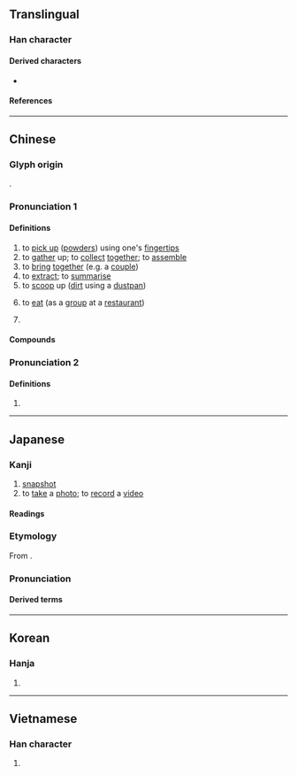 {{also|攝|熶}}
{{character info}}
==Translingual==

===Han character===
{{Han char|rn=64|rad=手|as=12|sn=15|four=56047|canj=QASE|ids=⿰扌最}}

====Derived characters====
* {{l|mul|[[𪢚]], [[𢤎]]}}

====References====
{{Han ref|kx=0456.180|dkj=12748|dj=0805.120|hdz=31957.020|uh=64AE}}

----

==Chinese==
{{zh-forms|alt=熶,𢲻,𤑧}}

===Glyph origin===
{{Han etym}}
{{Han compound|手|最|alt1=扌|c1=s|c2=p|ls=psc}}.

===Pronunciation 1===
{{zh-pron
|m=撮
|c=cyut3
|h=pfs=chep/chhot
|md=
|mn=choat/chhoat/chhok
|mn_note=choat/chhoat - literary; chhok - vernacular
|w=
|mc=y
|oc=y
|cat=v,cl
}}

====Definitions====
{{zh-hanzi}}

# to [[pick up]] ([[powder]]s) using one's [[fingertip]]s
# to [[gather]] up; to [[collect]] [[together]]; to [[assemble]]
# to [[bring]] [[together]] (e.g. a [[couple]])
# to [[extract]]; to [[summarise]]
# to [[scoop]] up ([[dirt]] using a [[dustpan]])
# {{lb|zh|dialectal|colloquial}} to [[eat]] (as a [[group]] at a [[restaurant]])
# {{zh-classifier|[[small]] [[amount]]s of something(that can be [[pick up|picked up]] using one's [[fingertip]]s)|t=[[pinch]]; [[handful]]}}

====Compounds====
{{zh-der|搊撮|扯撮|收撮|抄撮|開齊合撮}}

===Pronunciation 2===
{{zh-pron
|m=zuǒ,cuò,er=y
|c=cyut3
|cat=cl
}}

====Definitions====
{{zh-hanzi}}

# {{zh-classifier|[[tuft]]s of [[hair]]}}

----

==Japanese==

===Kanji===
{{ja-kanji|grade=c|rs=手12}}

# [[snapshot]]
# to [[take]] a [[photo]]; to [[record]] a [[video]]

====Readings====
{{ja-readings
|goon=さち
|kanon=さつ
|on=さい
|kun=と-る, つま-む, つまみ
}}

===Etymology===
{{ja-kanjitab|さつ|yomi=kanon}}
From {{der|ja|ltc|sort=さつ|-}} {{ltc-l|撮|id=2|to [[grab]] with [[three]] [[finger]]s}}.

===Pronunciation===
{{ja-pron|y=ko|さつ}}

====Derived terms====
{{der2|ja|title=Terms derived from {{ja-r|撮|さつ}}:
|{{ja-r|撮影|さつえい}}: [[filming]]; [[photography]]
|{{ja-r|撮像|さつぞう}}: to [[take]] an [[image]]; [[imaging]]
}}

----

==Korean==

===Hanja===
{{ko-hanja|hangeul=촬|eumhun=|rv=chwal|mr=ch'wal|y=chwal}}

# {{rfdef|ko|sort=手12}}

----

==Vietnamese==

===Han character===
{{vi-readings|rs=手12
|hanviet=toát
|nom=toát, tòi, duỗi
}}

# {{rfdef|vi|sort=手12}}